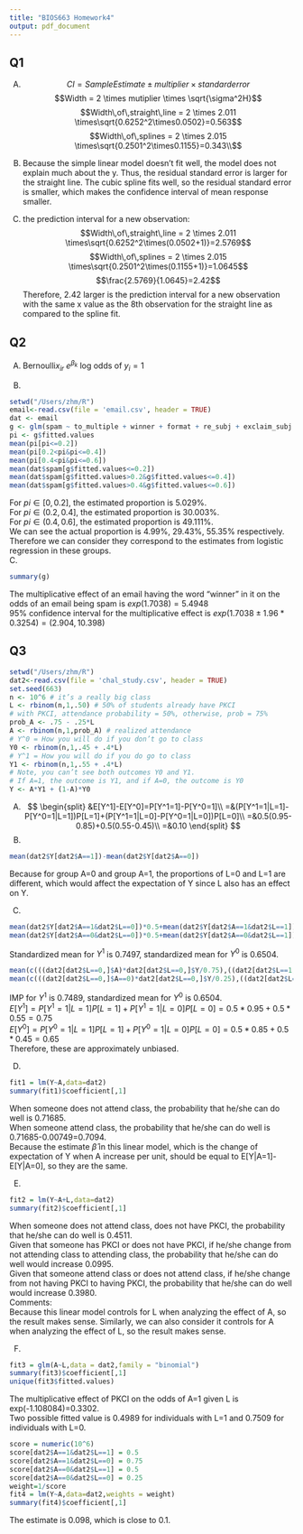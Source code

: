 ```yaml
---
title: "BIOS663 Homework4"
output: pdf_document
---
```



## Q1
A.
$$CI = Sample Estimate \pm multiplier \times standard error$$
$$Width = 2 \times mutiplier \times \sqrt{\sigma^2H}$$
$$Width\,of\,straight\,line = 2 \times 2.011 \times\sqrt{0.6252^2\times0.0502}=0.563$$
$$Width\,of\,splines = 2 \times 2.015 \times\sqrt{0.2501^2\times0.1155}=0.343\\$$
B.
Because the simple linear model doesn't fit well, the model does not explain much about the y. Thus, the residual standard error is larger for the straight line. The cubic spline fits well, so the residual standard error is smaller, which makes the confidence interval of mean response smaller.

C.
the prediction interval for a new observation:
$$Width\,of\,straight\,line = 2 \times 2.011 \times\sqrt{0.6252^2\times(0.0502+1)}=2.5769$$
$$Width\,of\,splines = 2 \times 2.015 \times\sqrt{0.2501^2\times(0.1155+1)}=1.0645$$
$$\frac{2.5769}{1.0645}=2.42$$
Therefore, 2.42 larger is the prediction interval for a new observation with the same x value as the 8th observation for the straight line as compared to the spline fit.

## Q2
A.
Bernoulli\quad $x_{ir}$ \quad $e^{\beta_k}$ \quad log odds of $y_i=1$

B.
```r
setwd("/Users/zhm/R")
email<-read.csv(file = 'email.csv', header = TRUE)
dat <- email
g <- glm(spam ~ to_multiple + winner + format + re_subj + exclaim_subj + cc + attach + dollar + inherit + password, data = dat, family = "binomial")
pi <- g$fitted.values
mean(pi[pi<=0.2])
mean(pi[0.2<pi&pi<=0.4])
mean(pi[0.4<pi&pi<=0.6])
mean(dat$spam[g$fitted.values<=0.2])
mean(dat$spam[g$fitted.values>0.2&g$fitted.values<=0.4])
mean(dat$spam[g$fitted.values>0.4&g$fitted.values<=0.6])

```
For $pi\in[0,0.2]$, the estimated proportion is 5.029%.  
For $pi\in(0.2,0.4]$, the estimated proportion is 30.003%.  
For $pi\in(0.4,0.6]$, the estimated proportion is 49.111%.  
We can see the actual proportion is 4.99%, 29.43%, 55.35% respectively. Therefore we can consider they correspond to the estimates from logistic regression in these groups.  
C.
```r
summary(g)
```
The multiplicative effect of an email having the word “winner” in it on the odds of an email being spam is $exp(1.7038)=5.4948$  
95% confidence interval for the multiplicative effect is $exp(1.7038\pm1.96*0.3254)=(2.904,10.398)$  

## Q3
```r
setwd("/Users/zhm/R")
dat2<-read.csv(file = 'chal_study.csv', header = TRUE)
set.seed(663)
n <- 10^6 # it’s a really big class
L <- rbinom(n,1,.50) # 50% of students already have PKCI
# with PKCI, attendance probability = 50%, otherwise, prob = 75% 
prob_A <- .75 - .25*L
A <- rbinom(n,1,prob_A) # realized attendance
# Y^0 = How you will do if you don’t go to class
Y0 <- rbinom(n,1,.45 + .4*L)
# Y^1 = How you will do if you do go to class
Y1 <- rbinom(n,1,.55 + .4*L)
# Note, you can’t see both outcomes Y0 and Y1.
# If A=1, the outcome is Y1, and if A=0, the outcome is Y0
Y <- A*Y1 + (1-A)*Y0
```
A.
$$
\begin{split}
&E[Y^1]-E[Y^0]=P[Y^1=1]-P[Y^0=1]\\  
=&(P[Y^1=1|L=1]-P[Y^0=1|L=1])P[L=1]+(P[Y^1=1|L=0]-P[Y^0=1|L=0])P[L=0]\\
=&0.5(0.95-0.85)+0.5(0.55-0.45)\\
=&0.10
\end{split}
$$
B.
```r
mean(dat2$Y[dat2$A==1])-mean(dat2$Y[dat2$A==0])
```
Because for group A=0 and group A=1, the proportions of L=0 and L=1 are different, which would affect the
expectation of Y since L also has an effect on Y.

C.
```r
mean(dat2$Y[dat2$A==1&dat2$L==0])*0.5+mean(dat2$Y[dat2$A==1&dat2$L==1])*0.5
mean(dat2$Y[dat2$A==0&dat2$L==0])*0.5+mean(dat2$Y[dat2$A==0&dat2$L==1])*0.5
```
Standardized mean for $Y^1$ is 0.7497, standardized mean for $Y^0$ is 0.6504.
```r
mean(c(((dat2[dat2$L==0,]$A)*dat2[dat2$L==0,]$Y/0.75),((dat2[dat2$L==1,]$A)*dat2[dat2$L==1,]$Y/0.5)))
mean(c(((dat2[dat2$L==0,]$A==0)*dat2[dat2$L==0,]$Y/0.25),((dat2[dat2$L==1,]$A==0)*dat2[dat2$L==1,]$Y/0.5)))
```
IMP for $Y^1$ is 0.7489, standardized mean for $Y^0$ is 0.6504.  
$E[Y^1]=P[Y^1=1|L=1]P[L=1]+P[Y^1=1|L=0]P[L=0]=0.5*0.95+0.5*0.55=0.75$  
$E[Y^0]=P[Y^0=1|L=1]P[L=1]+P[Y^0=1|L=0]P[L=0]=0.5*0.85+0.5*0.45=0.65$  
Therefore, these are approximately unbiased.  

D.
```r
fit1 = lm(Y~A,data=dat2) 
summary(fit1)$coefficient[,1]
```
When someone does not attend class, the probability that he/she can do well is 0.71685.  
When someone attend class, the probability that he/she can do well is 0.71685-0.00749=0.7094.  
Because the estimate $\hat\beta$ in this linear model, which is the change of expectation of Y when A increase per unit, should be equal to E[Y|A=1]-E[Y|A=0], so they are the same.  

E.
```r
fit2 = lm(Y~A+L,data=dat2)
summary(fit2)$coefficient[,1]
```
When someone does not attend class, does not have PKCI, the probability that he/she can do well is 0.4511.  
Given that someone has PKCI or does not have PKCI, if he/she change from not attending class to attending class, the probability that he/she can do well would increase 0.0995.  
Given that someone attend class or does not attend class, if he/she change from not having PKCI to having PKCI, the probability that he/she can do well would increase 0.3980.  
Comments:  
Because this linear model controls for L when analyzing the effect of A, so the result makes sense.
Similarly, we can also consider it controls for A when analyzing the effect of L, so the result makes sense.  

F.
```r
fit3 = glm(A~L,data = dat2,family = "binomial")
summary(fit3)$coefficient[,1]
unique(fit3$fitted.values)
```
The multiplicative effect of PKCI on the odds of A=1 given L is exp(-1.108084)=0.3302.    
Two possible fitted value is 0.4989 for individuals with L=1 and 0.7509 for individuals with L=0.  

```r
score = numeric(10^6)
score[dat2$A==1&dat2$L==1] = 0.5 
score[dat2$A==1&dat2$L==0] = 0.75 
score[dat2$A==0&dat2$L==1] = 0.5 
score[dat2$A==0&dat2$L==0] = 0.25
weight=1/score
fit4 = lm(Y~A,data=dat2,weights = weight)
summary(fit4)$coefficient[,1]
```
The estimate is 0.098, which is close to 0.1.


